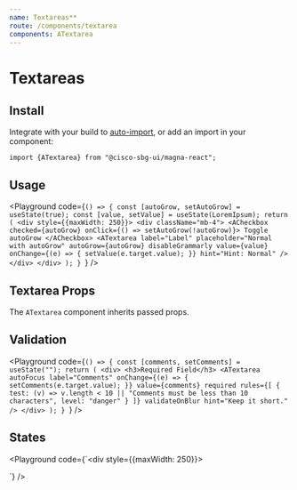 ```yaml
---
name: Textareas**
route: /components/textarea
components: ATextarea
---
```


# Textareas

## Install

Integrate with your build to [auto-import](/#integrating), or add an import in your component:

```
import {ATextarea} from "@cisco-sbg-ui/magna-react";
```

## Usage

<Playground
  code={`() => {
  const [autoGrow, setAutoGrow] = useState(true);
  const [value, setValue] = useState(LoremIpsum);
  return (
    <div style={{maxWidth: 250}}>
      <div className="mb-4">
        <ACheckbox checked={autoGrow} onClick={() => setAutoGrow(!autoGrow)}>
          Toggle autoGrow
        </ACheckbox>
        <ATextarea
          label="Label"
          placeholder="Normal with autoGrow"
          autoGrow={autoGrow}
          disableGrammarly
          value={value}
          onChange={(e) => {
            setValue(e.target.value);
          }}
          hint="Hint: Normal"
        />
      </div>
    </div>
  );
}
`}
/>

## Textarea Props

The `ATextarea` component inherits passed props.

<Props of="ATextarea" />

## Validation

<Playground
  code={`() => {
  const [comments, setComments] = useState("");
  return (
    <div>
      <h3>Required Field</h3>
      <ATextarea
        autoFocus
        label="Comments"
        onChange={(e) => {
          setComments(e.target.value);
        }}
        value={comments}
        required
        rules={[
          {
            test: (v) =>
              v.length < 10 || "Comments must be less than 10 characters",
            level: "danger"
          }
        ]}
        validateOnBlur
        hint="Keep it short."
      />
    </div>
  );
}
`}
/>

## States

<Playground
  code={`<div style={{maxWidth: 250}}>
  <div className="mb-4">
    <ATextarea label="Label" placeholder="Default" hint="Hint: Default" />
  </div>
  <div className="mb-4">
    <ATextarea
      label="Label"
      placeholder="Disabled"
      disabled
      hint="Hint: Disabled"
    />
  </div>
  <div className="mb-4">
    <ATextarea
      label="Label"
      placeholder="Read-only State"
      readOnly
      hint="Hint: Read-only"
    />
  </div>
  <div className="mb-4">
    <ATextarea
      label="Label"
      validationState="warning"
      placeholder="Warning State"
      hint="Hint: Warning"
    />
  </div>
  <div className="mb-4">
    <ATextarea
      label="Label"
      validationState="danger"
      placeholder="Danger State"
      hint="Hint: Danger"
    />
  </div>
</div>
`}
/>
